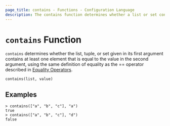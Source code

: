 ```yaml
---
page_title: contains - Functions - Configuration Language
description: The contains function determines whether a list or set contains a given value.
---
```


# `contains` Function

`contains` determines whether the list, tuple, or set given in its first
argument contains at least one element that is equal to the value in the second
argument, using the same definition of equality as the == operator described in
[Equality Operators](/terraform/language/expressions/operators#equality-operators).

```hcl
contains(list, value)
```

## Examples

```
> contains(["a", "b", "c"], "a")
true
> contains(["a", "b", "c"], "d")
false
```

